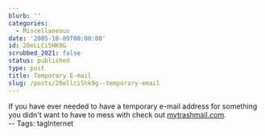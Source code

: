 ```yaml
---
blurb: ''
categories:
  - Miscellaneous
date: '2005-10-09T00:00:00'
id: 20eLLCi5HK9G
scrubbed_2021: false
status: published
type: post
title: Temporary E-mail
slug: /posts/20ellci5hk9g--temporary-email
---
```


If you have ever needed to have a temporary e-mail address for
something you didn't want to have to mess with check out
[mytrashmail.com](http://mytrashmail.com).  
-- Tags: tagInternet
